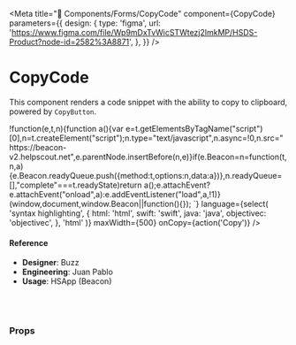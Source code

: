 
<Meta
  title="🧬 Components/Forms/CopyCode"
  component={CopyCode}
  parameters={{
    design: {
      type: 'figma',
      url:
        'https://www.figma.com/file/Wp9mDxTvWicSTWtezj2ImkMP/HSDS-Product?node-id=2582%3A8871',
    },
  }}
/>

# CopyCode

This component renders a code snippet with the ability to copy to clipboard, powered by `CopyButton`.

<Preview>
  <Story name="default">
    <CopyCode
      code={`<script type="text/javascript">!function(e,t,n){function a(){var e=t.getElementsByTagName("script")[0],n=t.createElement("script");n.type="text/javascript",n.async=!0,n.src="https://beacon-v2.helpscout.net",e.parentNode.insertBefore(n,e)}if(e.Beacon=n=function(t,n,a){e.Beacon.readyQueue.push({method:t,options:n,data:a})},n.readyQueue=[],"complete"===t.readyState)return a();e.attachEvent?e.attachEvent("onload",a):e.addEventListener("load",a,!1)}(window,document,window.Beacon||function(){});</script> <script type="text/javascript">window.Beacon('init', '854f8c17-9530-4aec-9309-8b221d932619')</script>`}
      language={select(
        'syntax highlighting',
        {
          html: 'html',
          swift: 'swift',
          java: 'java',
          objectivec: 'objectivec',
        },
        'html'
      )}
      maxWidth={500}
      onCopy={action('Copy')}
    />
  </Story>
</Preview>

#### Reference

- **Designer**: Buzz
- **Engineering**: Juan Pablo
- **Usage**: HSApp (Beacon)

<br />
<br />

### Props

<Props of={CopyCode} />
